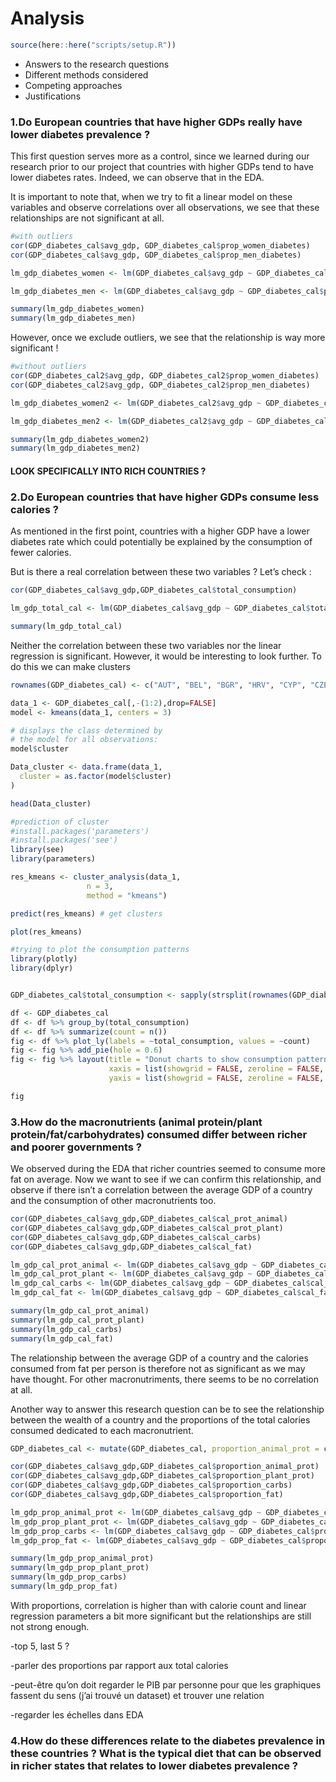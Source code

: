 # Analysis

```r
source(here::here("scripts/setup.R"))
```

* Answers to the research questions
* Different methods considered
* Competing approaches
* Justifications

### 1.Do European countries that have higher GDPs really have lower diabetes prevalence ?

This first question serves more as a control, since we learned during our research prior to our project that countries with higher GDPs tend to have lower diabetes rates. Indeed, we can observe that in the EDA. 

It is important to note that, when we try to fit a linear model on these variables and observe correlations over all observations, we see that these relationships are not significant at all.

```r
#with outliers
cor(GDP_diabetes_cal$avg_gdp, GDP_diabetes_cal$prop_women_diabetes)
cor(GDP_diabetes_cal$avg_gdp, GDP_diabetes_cal$prop_men_diabetes)

lm_gdp_diabetes_women <- lm(GDP_diabetes_cal$avg_gdp ~ GDP_diabetes_cal$prop_women_diabetes)

lm_gdp_diabetes_men <- lm(GDP_diabetes_cal$avg_gdp ~ GDP_diabetes_cal$prop_men_diabetes)

summary(lm_gdp_diabetes_women)
summary(lm_gdp_diabetes_men)
```

However, once we exclude outliers, we see that the relationship is way more significant !

```r
#without outliers
cor(GDP_diabetes_cal2$avg_gdp, GDP_diabetes_cal2$prop_women_diabetes)
cor(GDP_diabetes_cal2$avg_gdp, GDP_diabetes_cal2$prop_men_diabetes)

lm_gdp_diabetes_women2 <- lm(GDP_diabetes_cal2$avg_gdp ~ GDP_diabetes_cal2$prop_women_diabetes)

lm_gdp_diabetes_men2 <- lm(GDP_diabetes_cal2$avg_gdp ~ GDP_diabetes_cal2$prop_men_diabetes)

summary(lm_gdp_diabetes_women2)
summary(lm_gdp_diabetes_men2)
```

#### LOOK SPECIFICALLY INTO RICH COUNTRIES ?

### 2.Do European countries that have higher GDPs consume less calories ?

As mentioned in the first point, countries with a higher GDP have a lower diabetes rate which could potentially be explained by the consumption of fewer calories.

But is there a real correlation between these two variables ? Let's check :

```r
cor(GDP_diabetes_cal$avg_gdp,GDP_diabetes_cal$total_consumption)

lm_gdp_total_cal <- lm(GDP_diabetes_cal$avg_gdp ~ GDP_diabetes_cal$total_consumption)

summary(lm_gdp_total_cal)
```

Neither the correlation between these two variables nor the linear regression is significant. However, it would be interesting to look further.  To do this we can 
make clusters 

```r
rownames(GDP_diabetes_cal) <- c("AUT", "BEL", "BGR", "HRV", "CYP", "CZE", "DNK", "EST", "FIN", "FRA", "DEU","GRC", "HUN", "IRL", "ITA", "LVA", "LTU", "LUX", "MLT", "NLD", "POL", "PRT", "ROU", "SVK", "SVN", "ESP", "SWE", "GBR", "CHE")

data_1 <- GDP_diabetes_cal[,-(1:2),drop=FALSE] 
model <- kmeans(data_1, centers = 3)

# displays the class determined by
# the model for all observations:
model$cluster

Data_cluster <- data.frame(data_1,
  cluster = as.factor(model$cluster)
)

head(Data_cluster)

#prediction of cluster 
#install.packages('parameters')
#install.packages('see')
library(see)
library(parameters)

res_kmeans <- cluster_analysis(data_1,
                 n = 3,
                 method = "kmeans")

predict(res_kmeans) # get clusters

plot(res_kmeans)
```


```r
#trying to plot the consumption patterns
library(plotly)
library(dplyr)


GDP_diabetes_cal$total_consumption <- sapply(strsplit(rownames(GDP_diabetes_cal), " "), "[[", 1)

df <- GDP_diabetes_cal
df <- df %>% group_by(total_consumption)
df <- df %>% summarize(count = n())
fig <- df %>% plot_ly(labels = ~total_consumption, values = ~count)
fig <- fig %>% add_pie(hole = 0.6)
fig <- fig %>% layout(title = "Donut charts to show consumption patterns",  showlegend = F,
                      xaxis = list(showgrid = FALSE, zeroline = FALSE, showticklabels = FALSE),
                      yaxis = list(showgrid = FALSE, zeroline = FALSE, showticklabels = FALSE))

fig

```



### 3.How do the macronutrients (animal protein/plant protein/fat/carbohydrates) consumed differ between richer and poorer governments ?

We observed during the EDA that richer countries seemed to consume more fat on average. Now we want to see if we can confirm this relationship, and observe if there isn't a correlation between the average GDP of a country and the consumption of other macronutrients too.

```r
cor(GDP_diabetes_cal$avg_gdp,GDP_diabetes_cal$cal_prot_animal)
cor(GDP_diabetes_cal$avg_gdp,GDP_diabetes_cal$cal_prot_plant)
cor(GDP_diabetes_cal$avg_gdp,GDP_diabetes_cal$cal_carbs)
cor(GDP_diabetes_cal$avg_gdp,GDP_diabetes_cal$cal_fat)

lm_gdp_cal_prot_animal <- lm(GDP_diabetes_cal$avg_gdp ~ GDP_diabetes_cal$cal_prot_animal)
lm_gdp_cal_prot_plant <- lm(GDP_diabetes_cal$avg_gdp ~ GDP_diabetes_cal$cal_prot_plant)
lm_gdp_cal_carbs <- lm(GDP_diabetes_cal$avg_gdp ~ GDP_diabetes_cal$cal_carbs)
lm_gdp_cal_fat <- lm(GDP_diabetes_cal$avg_gdp ~ GDP_diabetes_cal$cal_fat)

summary(lm_gdp_cal_prot_animal)
summary(lm_gdp_cal_prot_plant)
summary(lm_gdp_cal_carbs)
summary(lm_gdp_cal_fat)
```

The relationship between the average GDP of a country and the calories consumed from fat per person is therefore not as significant as we may have thought. For other macronutriments, there seems to be no correlation at all.

Another way to answer this research question can be to see the relationship between the wealth of a country and the proportions of the total calories consumed dedicated to each macronutrient.

```r
GDP_diabetes_cal <- mutate(GDP_diabetes_cal, proportion_animal_prot = cal_prot_animal/total_consumption, proportion_plant_prot = cal_prot_plant/total_consumption, proportion_carbs = cal_carbs/total_consumption, proportion_fat = cal_fat/total_consumption)

cor(GDP_diabetes_cal$avg_gdp,GDP_diabetes_cal$proportion_animal_prot)
cor(GDP_diabetes_cal$avg_gdp,GDP_diabetes_cal$proportion_plant_prot)
cor(GDP_diabetes_cal$avg_gdp,GDP_diabetes_cal$proportion_carbs)
cor(GDP_diabetes_cal$avg_gdp,GDP_diabetes_cal$proportion_fat)

lm_gdp_prop_animal_prot <- lm(GDP_diabetes_cal$avg_gdp ~ GDP_diabetes_cal$proportion_animal_prot)
lm_gdp_prop_plant_prot <- lm(GDP_diabetes_cal$avg_gdp ~ GDP_diabetes_cal$proportion_plant_prot)
lm_gdp_prop_carbs <- lm(GDP_diabetes_cal$avg_gdp ~ GDP_diabetes_cal$proportion_carbs)
lm_gdp_prop_fat <- lm(GDP_diabetes_cal$avg_gdp ~ GDP_diabetes_cal$proportion_fat)

summary(lm_gdp_prop_animal_prot)
summary(lm_gdp_prop_plant_prot)
summary(lm_gdp_prop_carbs)
summary(lm_gdp_prop_fat)
```

With proportions, correlation is higher than with calorie count and linear regression parameters a bit more significant but the relationships are still not strong enough.

-top 5, last 5 ?

-parler des proportions par rapport aux total calories

-peut-être qu'on doit regarder le PIB par personne pour que les graphiques fassent du sens (j'ai trouvé un dataset) et trouver une relation

-regarder les échelles dans EDA



### 4.How do these differences relate to the diabetes prevalence in these countries ? What is the typical diet that can be observed in richer states that relates to lower diabetes prevalence ?


